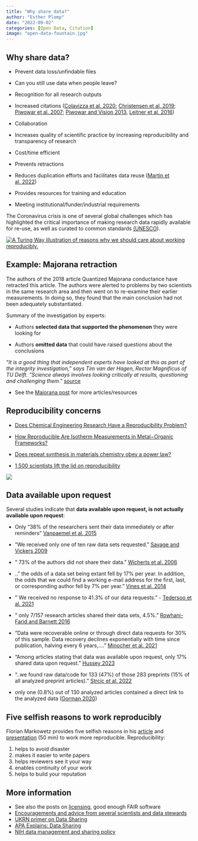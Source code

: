 ```yaml
---
title: "Why share data?"
author: "Esther Plomp"
date: "2022-09-02"
categories: [Open Data, Citation]
image: "open-data-fountain.jpg"
---
```


## Why share data?

-   Prevent data loss/unfindable files

-   Can you still use data when people leave?

-   Recognition for all research outputs

-   Increased citations ([Colavizza et al. 2020](https://doi.org/10.1371/journal.pone.0230416); [Christensen et al. 2019](https://doi.org/10.1371/journal.pone.0225883); [Piwowar et al. 2007](https://doi.org/10.1371/journal.pone.0000308); [Piwowar and Vision 2013](https://doi.org/10.7717/peerj.175), [Leitner et al. 2016](http://dx.doi.org/10.3389/fnins.2016.00419))

-   Collaboration

-   Increases quality of scientific practice by increasing reproducibility and transparency of research

-   Cost/time efficient

-   Prevents retractions

-   Reduces duplication efforts and facilitates data reuse ([Martin et al. 2022](https://doi.org/10.1038/s41597-022-01730-7))

-   Provides resources for training and education

-   Meeting institutional/funder/industrial requirements

The Coronavirus crisis is one of several global challenges which has highlighted the critical importance of making research data rapidly available for re-use, as well as curated to common standards [(UNESCO](https://en.unesco.org/covid19/communicationinformationresponse/opensolutions)).

[![A Turing Way illustration of reasons why we should care about working reproducibly.](images/image-1938929832.png){fig-alt="Benefits of open data include tracking of project history, collaborating and reviewing, avoiding of misinformation, writing papers efficiently, getting credit and ensure continuity." fig-align="center"}](https://the-turing-way.netlify.app/reproducible-research/overview/overview-benefit.html)

## Example: Majorana retraction

The authors of the 2018 article Quantized Majorana conductance have retracted this article. The authors were alerted to problems by two scientists in the same research area and then went on to re-examine their earlier measurements. In doing so, they found that the main conclusion had not been adequately substantiated.

Summary of the investigation by experts:

-   Authors **selected data that supported the phenomenon** they were looking for

-   Authors **omitted data** that could have raised questions about the conclusions

::: callout-important
"*It is a good thing that independent experts have looked at this as part of the integrity investigation," says Tim van der Hagen, Rector Magnificus of TU Delft. "Science always involves looking critically at results, questioning and challenging them*." [source](https://www.tudelft.nl/en/2021/tu-delft/retraction-nature-article-quantized-majorana-conductance)
:::

-   See the [Majorana post](https://estherplomp.github.io/TNW-OS-support/posts/data-majorana/) for more articles/resources

## Reproducibility concerns

-   [Does Chemical Engineering Research Have a Reproducibility Problem?](https://doi.org/10.1146/annurev-chembioeng-060718-030323)

-   [How Reproducible Are Isotherm Measurements in Metal−Organic Frameworks?](http://dx.doi.org/10.1021/acs.chemmater.7b04287)

-   [Does repeat synthesis in materials chemistry obey a power law?](https://www.pnas.org/cgi/doi/10.1073/pnas.1918484117)

-   [1,500 scientists lift the lid on reproducibility](https://doi.org/10.1038/533452a)

[![](images/paste-28AC93DB.png){fig-alt="Among the factors that contribute to irreproducible research are the lack of methods, code and data being available for the publications."}](https://doi.org/10.1038/533452a)

## Data available upon request

Several studies indicate that **data available upon request, is not actually available upon request**:

-   Only "38% of the researchers sent their data immediately or after reminders" [Vanpaemel et al. 2015](http://dx.doi.org/10.1525/collabra.13)

-   "We received only one of ten raw data sets requested." [Savage and Vickers 2009](https://doi.org/10.1371/journal.pone.0007078)

-   " 73% of the authors did not share their data." [Wicherts et al. 2006](https://doi.org/10.1037/0003-066X.61.7.726)

-   .." the odds of a data set being extant fell by 17% per year. In addition, the odds that we could find a working e-mail address for the first, last, or corresponding author fell by 7% per year." [Vines et al. 2014](http://dx.doi.org/10.1016/j.cub.2013.11.014)

-   " We received no response to 41.3% of our data requests." - [Tedersoo et al. 2021](https://doi.org/10.1038/s41597-021-00981-0)

-   " only 7/157 research articles shared their data sets, 4.5%." [Rowhani-Farid and Barnett 2016](http://dx.doi.org/10.1136/bmjopen-2016-011784)

-   "Data were recoverable online or through direct data requests for 30% of this sample. Data recovery declines exponentially with time since publication, halving every 6 years,...." [Minocher et al. 2021](https://doi.org/10.1098/rsos.210450)

-   "Among articles stating that data was available upon request, only 17% shared data upon request." [Hussey 2023](https://doi.org/10.31234/osf.io/jbu9r)

-   "..we found raw data/code for 133 (47%) of those 283 preprints (15% of all analyzed preprint articles)." [Strcic et al. 2022](https://doi.org/10.1007/s11192-022-04346-1)

-   only one (0.8%) out of 130 analyzed articles contained a direct link to the analyzed data ([Gorman 2020](https://doi.org/10.1007/s11948-020-00203-7))

## Five selfish reasons to work reproducibly

Florian Markowetz provides five selfish reasons in his [article](https://doi.org/10.1186/s13059-015-0850-7) and [presentation](https://youtu.be/1Y_oIjlH-yg?t=355) (50 min) to work more reproducible. Reproducibility:

1.  helps to avoid disaster
2.  makes it easier to write papers
3.  helps reviewers see it your way
4.  enables continuity of your work
5.  helps to build your reputation

## More information

-   See also the posts on [licensing](https://estherplomp.github.io/TNW-OS-support/posts/licenses/), good enough FAIR software
-   [Encouragements and advice from several scientists and data stewards](https://blog.wellcomeopenresearch.org/2020/12/09/presenting-your-data-champions/)
-   [UKRN primer on Data Sharing](https://osf.io/wp4zu/)
-   [APA Explains: Data Sharing](https://www.youtube.com/watch?v=D-KlMPG_MhQ)
-   [NIH data management and sharing policy](https://datascience.nih.gov/director/directors-blog-preparing-for-the-2023-data-management-and-sharing-policy)
